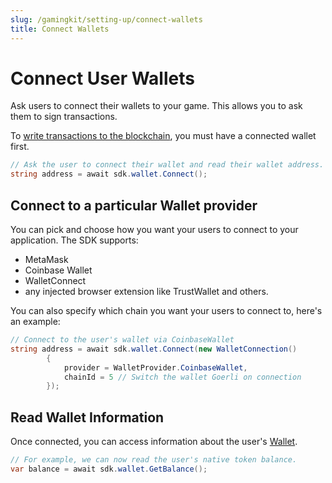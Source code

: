 ```yaml
---
slug: /gamingkit/setting-up/connect-wallets
title: Connect Wallets
---
```



# Connect User Wallets

Ask users to connect their wallets to your game. This allows you to ask them to sign transactions.

To [write transactions to the blockchain](/gamingkit/interact-with-contracts/write-transactions), you must have a connected wallet first.

```csharp
// Ask the user to connect their wallet and read their wallet address.
string address = await sdk.wallet.Connect();
```

## Connect to a particular Wallet provider

You can pick and choose how you want your users to connect to your application. The SDK supports:

- MetaMask
- Coinbase Wallet
- WalletConnect
- any injected browser extension like TrustWallet and others.

You can also specify which chain you want your users to connect to, here's an example:

```csharp
// Connect to the user's wallet via CoinbaseWallet
string address = await sdk.wallet.Connect(new WalletConnection()
        {
            provider = WalletProvider.CoinbaseWallet,
            chainId = 5 // Switch the wallet Goerli on connection
        });
```

## Read Wallet Information

Once connected, you can access information about the user's [Wallet](/unity/Wallet).

```csharp
// For example, we can now read the user's native token balance.
var balance = await sdk.wallet.GetBalance();
```
